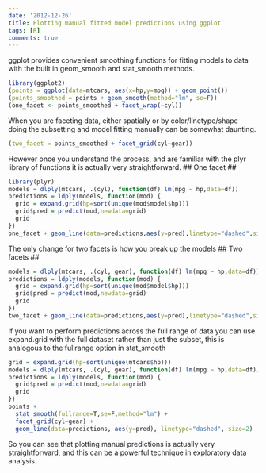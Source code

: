 ```yaml
---
date: '2012-12-26'
title: Plotting manual fitted model predictions using ggplot
tags: [R]
comments: true
---
```


ggplot provides convenient smoothing functions for fitting models to data with 
the built in geom_smooth and stat_smooth methods.
```r
library(ggplot2)
(points = ggplot(data=mtcars, aes(x=hp,y=mpg)) + geom_point())
(points_smoothed = points + geom_smooth(method="lm", se=F))
(one_facet <- points_smoothed + facet_wrap(~cyl))
```
When you are faceting data, either spatially or by color/linetype/shape doing the subsetting and model fitting manually can be somewhat daunting.
```r
(two_facet = points_smoothed + facet_grid(cyl~gear))
```
However once you understand the process, and are familiar with the plyr library of 
functions it is actually very straightforward.
## One facet ##
```r
library(plyr)
models = dlply(mtcars, .(cyl), function(df) lm(mpg ~ hp,data=df))
predictions = ldply(models, function(mod) {
  grid = expand.grid(hp=sort(unique(mod$model$hp)))
  grid$pred = predict(mod,newdata=grid)
  grid
})
one_facet + geom_line(data=predictions,aes(y=pred),linetype="dashed",size=2)
```
The only change for two facets is how you break up the models
## Two facets ##
```r
models = dlply(mtcars, .(cyl, gear), function(df) lm(mpg ~ hp,data=df))
predictions = ldply(models, function(mod) {
  grid = expand.grid(hp=sort(unique(mod$model$hp)))
  grid$pred = predict(mod,newdata=grid)
  grid
})
two_facet + geom_line(data=predictions,aes(y=pred),linetype="dashed",size=2)
```

If you want to perform predictions across the full range of data you can use
expand.grid with the full dataset rather than just the subset, this is
analogous to the fullrange option in stat_smooth
```r
grid = expand.grid(hp=sort(unique(mtcars$hp)))
models = dlply(mtcars, .(cyl, gear), function(df) lm(mpg ~ hp,data=df))
predictions = ldply(models, function(mod) {
  grid$pred = predict(mod,newdata=grid)
  grid
})
points +
  stat_smooth(fullrange=T,se=F,method="lm") +
  facet_grid(cyl~gear) +
  geom_line(data=predictions, aes(y=pred), linetype="dashed", size=2)
```

So you can see that plotting manual predictions is actually very
straightforward, and this can be a powerful technique in exploratory data
analysis.
